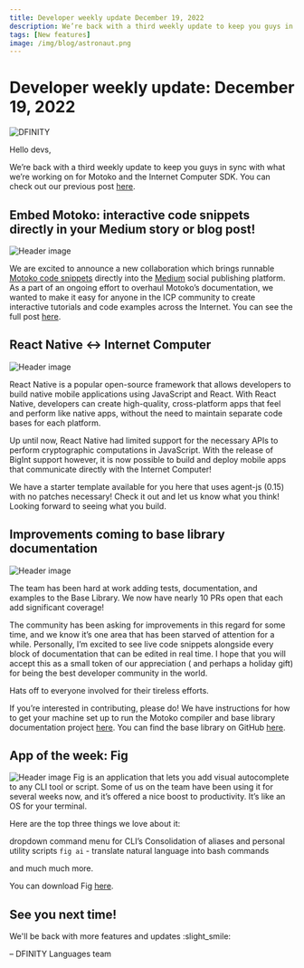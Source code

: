 ```yaml
---
title: Developer weekly update December 19, 2022
description: We’re back with a third weekly update to keep you guys in sync with what we’re working on for Motoko and the Internet Computer SDK.
tags: [New features]
image: /img/blog/astronaut.png
---
```


# Developer weekly update: December 19, 2022

![DFINITY](../_assets/astronaut.png)

Hello devs,

We’re back with a third weekly update to keep you guys in sync with what we’re working on for Motoko and the Internet
Computer SDK. You can check out our previous
post [here](https://forum.dfinity.org/t/generational-gc-on-playground-and-new-async-await-weekly-motoko-updates/17270).

## Embed Motoko: interactive code snippets directly in your Medium story or blog post!
![Header image](../_assets/medium.png)

We are excited to announce a new collaboration which brings
runnable [Motoko code snippets](https://embed.smartcontracts.org/) directly into the [Medium](https://medium.com/)
social publishing platform.
As a part of an ongoing effort to overhaul Motoko’s documentation, we wanted to make it easy for anyone in the ICP
community to create interactive tutorials and code examples across the Internet.
You can see the full
post [here](https://forum.dfinity.org/t/embed-motoko-interactive-code-snippets-directly-in-your-medium-story-or-blog-post/17433).

## React Native <-> Internet Computer
![Header image](../_assets/react-native.png)

React Native is a popular open-source framework that allows developers to build native mobile applications using
JavaScript and React. With React Native, developers can create high-quality, cross-platform apps that feel and perform
like native apps, without the need to maintain separate code bases for each platform.

Up until now, React Native had limited support for the necessary APIs to perform cryptographic computations in
JavaScript. With the release of BigInt support however, it is now possible to build and deploy mobile apps that
communicate directly with the Internet Computer!

We have a starter template available for you here that uses agent-js (0.15) with no patches necessary! Check it out and
let us know what you think! Looking forward to seeing what you build.

## Improvements coming to base library documentation
![Header image](../_assets/github-prs.png)

The team has been hard at work adding tests, documentation, and examples to the Base Library. We now have nearly 10 PRs
open that each add significant coverage!

The community has been asking for improvements in this regard for some time, and we know it’s one area that has been
starved of attention for a while. Personally, I’m excited to see live code snippets alongside every block of
documentation that can be edited in real time. I hope that you will accept this as a small token of our appreciation (
and perhaps a holiday gift) for being the best developer community in the world.

Hats off to everyone involved for their tireless efforts.

If you’re interested in contributing, please do! We have instructions for how to get your machine set up to run the
Motoko compiler and base library documentation
project [here](https://dirt-jaguar-6a2.notion.site/How-to-contribute-to-the-base-examples-d2761b204d5443d6b170d0dfe6a70591).
You can find the base library on GitHub [here](https://github.com/dfinity/motoko-base).

## App of the week: Fig
![Header image](../_assets/fig.png)
Fig is an application that lets you add visual autocomplete to any CLI tool or script. Some of us on the team have been
using it for several weeks now, and it’s offered a nice boost to productivity. It’s like an OS for your terminal.

Here are the top three things we love about it:

dropdown command menu for CLI’s
Consolidation of aliases and personal utility scripts
`fig ai` - translate natural language into bash commands

and much much more.

You can download Fig [here](https://fig.io/).

## See you next time!

We'll be back with more features and updates :slight_smile:

– DFINITY Languages team



